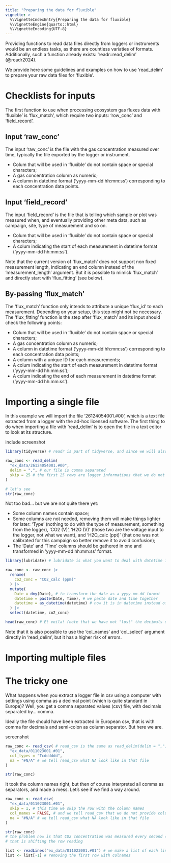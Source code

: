 ```yaml
---
title: "Preparing the data for fluxible"
vignette: >
  %\VignetteIndexEntry{Preparing the data for fluxible}
  %\VignetteEngine{quarto::html}
  %\VignetteEncoding{UTF-8}
---
```


Providing functions to read data files directly from loggers or instruments would be an endless tasks, as there are countless variaties of formats.
Additionally, such a function already exists: 'readr::read_delim' (@readr2024).

We provide here some guidelines and examples on how to use 'read_delim' to prepare your raw data files for 'fluxible'.

# Checklists for inputs

The first function to use when processing ecosystem gas fluxes data with 'fluxible' is 'flux_match', which require two inputs: 'row_conc' and 'field_record'.

## Input 'raw_conc'
The input 'raw_conc' is the file with the gas concentration measured over time, typically the file exported by the logger or instrument.

- Colum that will be used in 'fluxible' do not contain space or special characters;
- A gas concentration column as numeric;
- A column in datetime format ('yyyy-mm-dd hh:mm:ss') corresponding to each concentration data points.


## Input 'field_record'
The input 'field_record' is the file that is telling which sample or plot was measured when, and eventually providing other meta data, such as campaign, site, type of measurement and so on.

- Colum that will be used in 'fluxible' do not contain space or special characters;
- A colum indicating the start of each measurement in datetime format ('yyyy-mm-dd hh:mm:ss').

Note that the current version of 'flux_match' does not support non fixed measurement length, indicating an end column instead of the 'measurement_length' argument.
But it is possible to mimick 'flux_match' and directly start with 'flux_fitting' (see below).

## By-passing 'flux_match'
The 'flux_match' function only intends to attribute a unique 'flux_id' to each measurement.
Depending on your setup, this step might not be necessary.
The 'flux_fitting' function is the step after 'flux_match' and its input should check the following points:

- Colum that will be used in 'fluxible' do not contain space or special characters;
- A gas concentration column as numeric;
- A column in datetime format ('yyyy-mm-dd hh:mm:ss') corresponding to each concentration data points;
- A column with a unique ID for each measurements;
- A colum indicating the start of each measurement in datetime format ('yyyy-mm-dd hh:mm:ss');
- A colum indicating the end of each measurement in datetime format ('yyyy-mm-dd hh:mm:ss').


# Importing a single file
In this example we will import the file '26124054001.#00', which is a text file extracted from a logger with the ad-hoc licensed software.
The first thing to do when importing a file with 'read_delim' is to open the file in a text editor to look at its structure.

include screenshot

```r
library(tidyverse) # readr is part of tidyverse, and since we will also use dplyr we might as well load tidyverse

raw_conc <- read_delim(
  "ex_data/26124054001.#00",
  delim = ",", # our file is comma separated
  skip = 25 # the first 25 rows are logger informations that we do not want to keep
)

# let's see
str(raw_conc)
```

Not too bad... but we are not quite there yet:

- Some column names contain space;
- Some columns are not needed, removing them will make things lighter for later: 'Type' (nothing to do with the type of measurement, something from the logger), 'CO2 (V)', 'H2O (V)' (those two are the voltage input to the logger, not what we want), and 'H2O_calc (ppt)' (that one was not calibrated for this campaign so better remove it to avoid confusion);
- The 'Date' and 'Time' columns should be gathered in one and transformed in 'yyyy-mm-dd hh:mm:ss' format.

```r
library(lubridate) # lubridate is what you want to deal with datetime issues

raw_conc <- raw_conc |>
  rename(
    co2_conc = "CO2_calc (ppm)"
  ) |>
  mutate(
    Date = dmy(Date), # to transform the date as a yyyy-mm-dd format
    datetime = paste(Date, Time), # we paste date and time together
    datetime = as_datetime(datetime) # now it is in datetime instead of character format
  ) |>
  select(datetime, co2_conc)

head(raw_conc) # Et voila! (note that we have not "lost" the decimals of co2_conc, it is just a lighter display)
```

Note that it is also possible to use the 'col_names' and 'col_select' argument directly in 'read_delim', but it has a higher risk of errors.

# Importing multiple files


# The tricky one

What happens when you extract a logger file in csv using a computer with settings using comma as a decimal point (which is quite standard in Europe)?
Well, you get a comma separated values (csv) file, with decimals separated by... comma.

Ideally the file should have been extracted in European csv, that is with comma for decimals and semi-colon as column separator.
But here we are.

screenshot

```r
raw_conc <- read_csv( # read_csv is the same as read_delim(delim = ",")
  "ex_data/011023001.#01",
  col_types = "Tcdddddd",
  na = "#N/A" # we tell read_csv what NA look like in that file
)

str(raw_conc)
```

It took the column names right, but then of course interpreted all comma as separators, and made a mess.
Let's see if we find a way around.

```r
raw_conc <- read_csv(
  "ex_data/011023001.#01",
  skip = 1, # this time we skip the row with the column names
  col_names = FALSE, # and we tell read_csv that we do not provide column names
  na = "#N/A" # we tell read_csv what NA look like in that file
)

str(raw_conc)
# the problem now is that CO2 concentration was measured every second (with a comma!), while other variable were measured every 10 seconds
# that is shifting the row reading

list <- readLines("ex_data/011023001.#01") # we make a list of each line of our file
list <- list[-1] # removing the first row with colnames


```